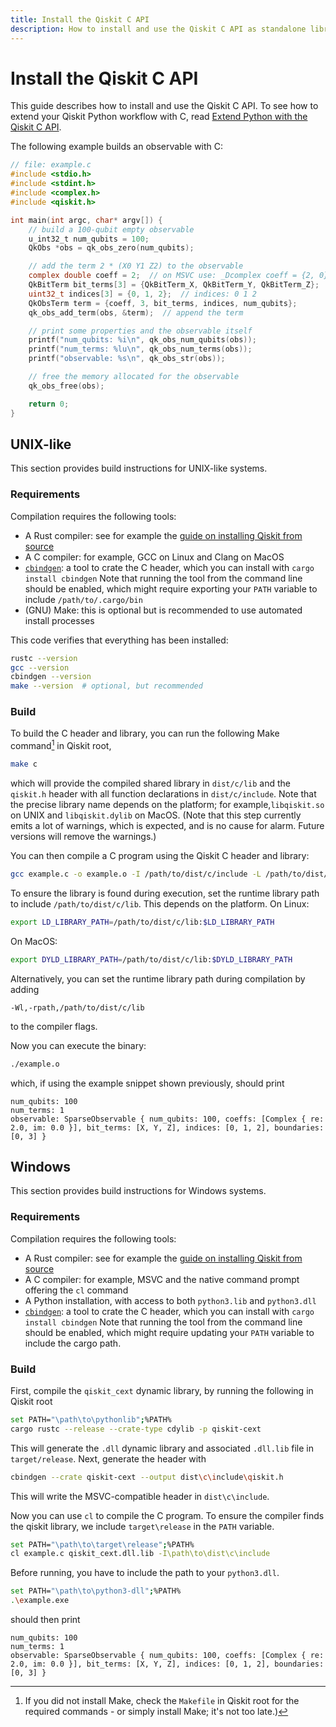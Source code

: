 ```yaml
---
title: Install the Qiskit C API
description: How to install and use the Qiskit C API as standalone library
---
```


# Install the Qiskit C API

This guide describes how to install and use the Qiskit C API. To see how to extend your
Qiskit Python workflow with C, read [Extend Python with the Qiskit C API](/guides/c-extension-for-python).

The following example builds an observable with C:
```c
// file: example.c
#include <stdio.h>
#include <stdint.h>
#include <complex.h>
#include <qiskit.h>

int main(int argc, char* argv[]) {
    // build a 100-qubit empty observable
    u_int32_t num_qubits = 100;
    QkObs *obs = qk_obs_zero(num_qubits);

    // add the term 2 * (X0 Y1 Z2) to the observable
    complex double coeff = 2;  // on MSVC use: _Dcomplex coeff = {2, 0}
    QkBitTerm bit_terms[3] = {QkBitTerm_X, QkBitTerm_Y, QkBitTerm_Z};  // bit terms: X Y Z
    uint32_t indices[3] = {0, 1, 2};  // indices: 0 1 2
    QkObsTerm term = {coeff, 3, bit_terms, indices, num_qubits};
    qk_obs_add_term(obs, &term);  // append the term

    // print some properties and the observable itself
    printf("num_qubits: %i\n", qk_obs_num_qubits(obs));
    printf("num_terms: %lu\n", qk_obs_num_terms(obs));
    printf("observable: %s\n", qk_obs_str(obs));

    // free the memory allocated for the observable
    qk_obs_free(obs);

    return 0;
}
```

## UNIX-like

This section provides build instructions for UNIX-like systems.

### Requirements

Compilation requires the following tools:
* A Rust compiler: see for example the [guide on installing Qiskit from source](https://github.com/Qiskit/qiskit/blob/main/CONTRIBUTING.md#installing-qiskit-from-source)
* A C compiler: for example, GCC on Linux and Clang on MacOS
* [`cbindgen`](https://github.com/mozilla/cbindgen): a tool to crate the C header, which you can install with `cargo install cbindgen`
    Note that running the tool from the command line should be enabled, which might require exporting your `PATH` variable to include `/path/to/.cargo/bin`
* (GNU) Make: this is optional but is recommended to use automated install processes

This code verifies that everything has been installed:
```bash
rustc --version
gcc --version
cbindgen --version
make --version  # optional, but recommended
```

### Build

To build the C header and library, you can run the following Make command[^1] in Qiskit root,
[^1]: If you did not install Make, check the `Makefile` in Qiskit root for the required commands - or simply install Make; it's not too late.)
```bash
make c
```
which will provide the compiled shared library in `dist/c/lib` and the `qiskit.h` header with
all function declarations in `dist/c/include`. Note that the precise library name depends
on the platform; for example,`libqiskit.so` on UNIX and `libqiskit.dylib` on MacOS.
(Note that this step currently emits a lot of warnings, which is expected, and is no cause for alarm. Future versions will remove the warnings.)

You can then compile a C program using the Qiskit C header and library:
```bash
gcc example.c -o example.o -I /path/to/dist/c/include -L /path/to/dist/c/lib -lqiskit
```
To ensure the library is found during execution, set the runtime library path to
include `/path/to/dist/c/lib`. This depends on the platform. On Linux:
```bash
export LD_LIBRARY_PATH=/path/to/dist/c/lib:$LD_LIBRARY_PATH
```
On MacOS:
```bash
export DYLD_LIBRARY_PATH=/path/to/dist/c/lib:$DYLD_LIBRARY_PATH
```
Alternatively, you can set the runtime library path during compilation by adding
```
-Wl,-rpath,/path/to/dist/c/lib
```
to the compiler flags.

Now you can execute the binary:
```bash
./example.o
```
which, if using the example snippet shown previously, should print
```
num_qubits: 100
num_terms: 1
observable: SparseObservable { num_qubits: 100, coeffs: [Complex { re: 2.0, im: 0.0 }], bit_terms: [X, Y, Z], indices: [0, 1, 2], boundaries: [0, 3] }
```

## Windows

This section provides build instructions for Windows systems.

### Requirements

Compilation requires the following tools:
* A Rust compiler: see for example the [guide on installing Qiskit from source](https://github.com/Qiskit/qiskit/blob/main/CONTRIBUTING.md#installing-qiskit-from-source)
* A C compiler: for example, MSVC and the native command prompt offering the ``cl`` command
* A Python installation, with access to both ``python3.lib`` and ``python3.dll``
* [`cbindgen`](https://github.com/mozilla/cbindgen): a tool to crate the C header, which you can install with `cargo install cbindgen`
    Note that running the tool from the command line should be enabled, which might require updating your `PATH` variable to include the cargo path.

### Build

First, compile the `qiskit_cext` dynamic library, by running the following in Qiskit root
```bash
set PATH="\path\to\pythonlib";%PATH%
cargo rustc --release --crate-type cdylib -p qiskit-cext
```
This will generate the ``.dll`` dynamic library and associated ``.dll.lib`` file in `target/release`.
Next, generate the header with
```bash
cbindgen --crate qiskit-cext --output dist\c\include\qiskit.h
```
This will write the MSVC-compatible header in ``dist\c\include``.

Now you can use `cl` to compile the C program. To ensure the compiler finds the qiskit library,
we include `target\release` in the `PATH` variable.
```bash
set PATH="\path\to\target\release";%PATH%
cl example.c qiskit_cext.dll.lib -I\path\to\dist\c\include
```

Before running, you have to include the path to your ``python3.dll``.
```bash
set PATH="\path\to\python3-dll";%PATH%
.\example.exe
```
should then print
```
num_qubits: 100
num_terms: 1
observable: SparseObservable { num_qubits: 100, coeffs: [Complex { re: 2.0, im: 0.0 }], bit_terms: [X, Y, Z], indices: [0, 1, 2], boundaries: [0, 3] }
```
